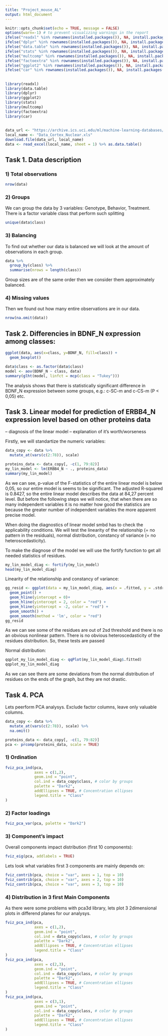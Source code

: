 ```yaml
---
title: "Project_mouse_AL"
output: html_document
---
```


```r
knitr::opts_chunk$set(echo = TRUE, message = FALSE)
options(warn=-1) # to prevent visualizing warnings in the report
ifelse("readxl" %in% rownames(installed.packages()), NA, install.packages("readxl"))
ifelse("dplyr" %in% rownames(installed.packages()), NA, install.packages("dplyr"))
ifelse("data.table" %in% rownames(installed.packages()), NA, install.packages("data.table"))
ifelse("stats" %in% rownames(installed.packages()), NA, install.packages("stats"))
ifelse("multcomp" %in% rownames(installed.packages()), NA, install.packages("multcomp"))
ifelse("factoextra" %in% rownames(installed.packages()), NA, install.packages("factoextra"))
ifelse("ggplot2" %in% rownames(installed.packages()), NA, install.packages("ggplot2"))
ifelse("car" %in% rownames(installed.packages()), NA, install.packages("car"))
```

## 

```r

library(readxl)
library(data.table)
library(dplyr)
library(ggplot2)
library(stats)
library(multcomp)
library(factoextra)
library(car)
```

## 



```r
data_url <- "https://archive.ics.uci.edu/ml/machine-learning-databases/00342/Data_Cortex_Nuclear.xls"
local_name <- "Data_Cortex_Nuclear.xls"
download.file(data_url, local_name)
data <- read_excel(local_name, sheet = 1) %>% as.data.table()
```

## Task 1. Data description
### 1) Total observations

```r
nrow(data)
```

### 2) Groups
We can group the data by 3 variables: Genotype, Behavior, Treatment.
There is a factor variable class that perform such splitting

```r
unique(data$class)
```

### 3) Balancing
To find out whether our data is balanced we will look at the amount of observations in each group.

```r
data %>% 
  group_by(class) %>%
  summarise(nrows = length(class))
```

Group sizes are of the same order then we consider them approximately balanced.

### 4) Missing values
Then we found out how many entire observations are in our data.

```r

nrow(na.omit(data))
```

## Task 2. Differencies in BDNF_N expression among classes:

```r

ggplot(data, aes(x=class, y=BDNF_N, fill=class)) + 
  geom_boxplot()

data$class <- as.factor(data$class)
model <- aov(BDNF_N ~ class, data)
summary(glht(model, linfct = mcp(class = "Tukey")))
```

The analysis shows that there is statistically significant difference in  BDNF_N expression between some groups, e.g.: c-SC-m and c-CS-m  (P < 0,05) etc.

## Task 3. Linear model for prediction of ERBB4_N expression level based on other proteins data  
-- diagnosis of the linear model
-- explanation of it's worth/worseness

Firstly, we will standartize the numeric variables:

```r

data_copy <- data %>%
  mutate_at(vars(c(2:78)), scale)

proteins_data <- data_copy[, -c(1, 79:82)]
my_lin_model <- lm(ERBB4_N ~ ., proteins_data)
summary(my_lin_model)
```

As we can see, p-value of the F-statistics of the entire linear model is below 0,05, so our entire model is seems to be significant.
The adjusted R-squared is 0.8427, so the entire linear model describes the data at 84,27 percent level.
But before the following steps we will notice, that when there are so many independent variables it is no matter how good the statistics are because the greater number of independent variables the more apparent precise model. 

When doing the diagnostics of linear model smbd has to check the applicability conditions. We will test the linearity of the relationship (= no pattern in the residuals), normal distribution, constancy of variance (= no heteroscedasticity).

To make the diagnose of the model we will use the fortify function to get all needed statistics of residues.

```r
my_lin_model_diag <- fortify(my_lin_model)
head(my_lin_model_diag)
```

Linearity of the relationship and сonstancy of variance:

```r
gg_resid <- ggplot(data = my_lin_model_diag, aes(x = .fitted, y = .stdresid)) + 
  geom_point() + 
  geom_hline(yintercept = 0)+
  geom_hline(yintercept = 2, color = "red") +
  geom_hline(yintercept = -2, color = "red") + 
  geom_smooth() +
  geom_smooth(method = 'lm', color = "red")
gg_resid 
```

As we can see some of the residues are out of 2sd threshold and there is no an obvious nonlinear pattern. 
There is no obvious heteroscedasticity of the residues distribution. 
So, these tests are passed

Normal distribution:

```r
qqplot_my_lin_model_diag <- qqPlot(my_lin_model_diag$.fitted)
qqplot_my_lin_model_diag
```

As we can see there are some deviations from the normal distribution of residues 
on the ends of the graph, but they are not drastic.

## Task 4. PCA

Lets peerform PCA analysys. Exclude factor columns, leave only valuable columns.

```r
data_copy <- data %>%
  mutate_at(vars(c(2:78)), scale) %>% 
  na.omit()

proteins_data <- data_copy[, -c(1, 79:82)]
pca <- prcomp(proteins_data, scale = TRUE)

```

### 1) Ordination

```r
fviz_pca_ind(pca,
             axes = c(1,2),
             geom.ind = "point",
             col.ind = data_copy$class, # color by groups
             palette = "Dark2",
             addEllipses = TRUE, # Concentration ellipses
             legend.title = "Class"
)
```


### 2) Factor loadings

```r
fviz_pca_var(pca, palette = "Dark2")
```

### 3) Component's impact
Overall components impact distribution (first 10 components):

```r
fviz_eig(pca, addlabels = TRUE)
```

Lets look what variables first 3 components are mainly depends on:

```r
fviz_contrib(pca, choice = "var", axes = 1, top = 10)
fviz_contrib(pca, choice = "var", axes = 2, top = 10)
fviz_contrib(pca, choice = "var", axes = 3, top = 10)
```


### 4) Distribution in 3 first Main Components 
As there were some problems with pca3d library, lets plot 3 2dimensional plots in differend planes for our analysys. 

```r
fviz_pca_ind(pca,
             axes = c(1,2),
             geom.ind = "point",
             col.ind = data_copy$class, # color by groups
             palette = "Dark2",
             addEllipses = TRUE, # Concentration ellipses
             legend.title = "Class"
)
fviz_pca_ind(pca,
             axes = c(2,3),
             geom.ind = "point",
             col.ind = data_copy$class, # color by groups
             palette = "Dark2",
             addEllipses = TRUE, # Concentration ellipses
             legend.title = "Class"
)
fviz_pca_ind(pca,
             axes = c(3,1),
             geom.ind = "point",
             col.ind = data_copy$class, # color by groups
             palette = "Dark2",
             addEllipses = TRUE, # Concentration ellipses
             legend.title = "Class"
)
```


